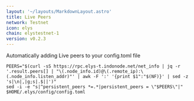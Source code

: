 ```yaml
---
layout: '~/layouts/MarkdownLayout.astro'
title: Live Peers
network: Testnet
icon: elys
chain: elystestnet-1
version: v0.2.3
---
```

Automatically adding Live peers to your config.toml file
```
PEERS="$(curl -sS https://rpc.elys-t.indonode.net/net_info | jq -r '.result.peers[] | "\(.node_info.id)@\(.remote_ip):\(.node_info.listen_addr)"' | awk -F ':' '{print $1":"$(NF)}' | sed -z 's|\n|,|g;s|.$||')"
sed -i -e "s|^persistent_peers *=.*|persistent_peers = \"$PEERS\"|" $HOME/.elys/config/config.toml
```